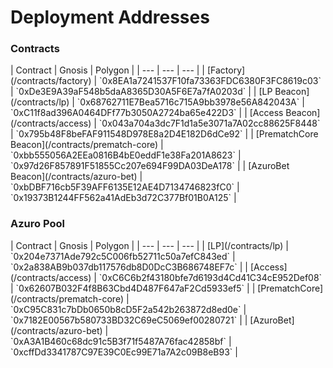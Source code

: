 # Deployment Addresses

### Contracts

<div className="mt-6 overflow-auto">
  | Contract | Gnosis | Polygon |
  | --- | --- | --- |
  | [Factory](/contracts/factory) | `0x8EA1a7241537F10fa73363FDC6380F3FC8619c03` | `0xDe3E9A39aF548b5daA8365D30A5F6E7a7fA0203d` |
  | [LP Beacon](/contracts/lp) | `0x68762711E7Bea5716c715A9bb3978e56A842043A` | `0xC11f8ad396A0464DFf77b3050A2724ba65e422D3` |
  | [Access Beacon](/contracts/access) | `0x043a704a3dc7F1d1a5e3071a7A02cc88625F8448` | `0x795b48F8beFAF911548D978E8a2D4E182D6dCe92` |
  | [PrematchCore Beacon](/contracts/prematch-core) | `0xbb555056A2EEa0816B4bE0eddF1e38Fa201A8623` | `0x97d26F857891F51855Cc207e694F99DA03DeA178` |
  | [AzuroBet Beacon](/contracts/azuro-bet) | `0xbDBF716cb5F39AFF6135E12AE4D7134746823fC0` | `0x19373B1244FF562a41AdEb3d72C377Bf01B0A125` |
</div>

### Azuro Pool

<div className="mt-6 overflow-auto">
  | Contract | Gnosis | Polygon |
  | --- | --- | --- |
  | [LP](/contracts/lp) | `0x204e7371Ade792c5C006fb52711c50a7efC843ed` | `0x2a838AB9b037db117576db8D0DcC3B686748EF7c` |
  | [Access](/contracts/access) | `0xC6C6b2f43180bfe7d6193d4Cd41C34cE952Def08` | `0x62607B032F4f8B63Cbd4D487F647aF2Cd5933ef5` |
  | [PrematchCore](/contracts/prematch-core) | `0xC95C831c7bDb0650b8cD5F2a542b263872d8ed0e` | `0x7182E00567b580733BD32C69eC5069ef00280721` |
  | [AzuroBet](/contracts/azuro-bet) | `0xA3A1B460c68dc91c5B3f71f5487A76fac42858bf` | `0xcffDd3341787C97E39C0Ec99E71a7A2c09B8eB93` |
</div>

